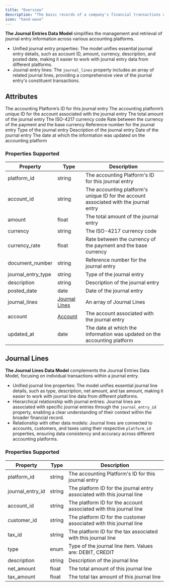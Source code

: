 ```yaml
---
title: "Overview"
description: "The basic records of a company's financial transactions used to record the debits and credits of each transaction."
icon: "hand-wave"
---
```


**The Journal Entries Data Model** simplifies the management and retrieval of journal entry information across various accounting platforms.

- Unified journal entry properties: The model unifies essential journal entry details, such as account ID, amount, currency, description, and posted date, making it easier to work with journal entry data from different platforms.
- Journal entry lines: The `journal_lines` property includes an array of related journal lines, providing a comprehensive view of the journal entry's constituent transactions.

## Attributes

<ResponseField name="platform_id" type="string" required>
  The accounting Platform’s ID for this journal entry
</ResponseField>

<ResponseField name="account_id" type="string" required>
  The accounting platform’s unique ID for the account associated with the journal entry
</ResponseField>

<ResponseField name="amount" type="float" required>
  The total amount of the journal entry
</ResponseField>

<ResponseField name="currency" type="string" required>
  The ISO-4217 currency code
</ResponseField>

<ResponseField name="currency_rate" type="float" required>
  Rate between the currency of the payment and the base currency
</ResponseField>

<ResponseField name="document_number" type="string" optional>
  Reference number for the journal entry
</ResponseField>

<ResponseField name="journal_entry_type" type="string" optional>
  Type of the journal entry
</ResponseField>

<ResponseField name="description" type="string" optional>
  Description of the journal entry
</ResponseField>

<ResponseField name="posted_date" type="date" required>
  Date of the journal entry
</ResponseField>

<ResponseField name="journal_lines" type="Journal Lines" optional>
  <Expandable title="properties">
    <Snippet file="journal_lines_snippet.mdx" />
  </Expandable>
</ResponseField>

<ResponseField name="account" type="Account" optional>
  <Expandable title="properties">
    <Snippet file="accounts_snippets.mdx" />
  </Expandable>
</ResponseField>

<ResponseField name="updated_at" type="date" required>
  The date at which the information was updated on the accounting platform
</ResponseField>

### Properties Supported

| Property           | Type                                                 | Description                                                                           |
| ------------------ | ---------------------------------------------------- | ------------------------------------------------------------------------------------- |
| platform_id        | string                                               | The accounting Platform's ID for this journal entry                                   |
| account_id         | string                                               | The accounting platform's unique ID for the account associated with the journal entry |
| amount             | float                                                | The total amount of the journal entry                                                 |
| currency           | string                                               | The ISO-4217 currency code                                                            |
| currency_rate      | float                                                | Rate between the currency of the payment and the base currency                        |
| document_number    | string                                               | Reference number for the journal entry                                                |
| journal_entry_type | string                                               | Type of the journal entry                                                             |
| description        | string                                               | Description of the journal entry                                                      |
| posted_date        | date                                                 | Date of the journal entry                                                             |
| journal_lines      | [Journal Lines](/docs/journal-entries#journal-lines) | An array of Journal Lines                                                             |
| account            | [Account](/docs/accounts)                            | The account associated with the journal entry                                         |
| updated_at         | date                                                 | The date at which the information was updated on the accounting platform              |

## Journal Lines

**The Journal Lines Data Model** complements the Journal Entries Data Model, focusing on individual transactions within a journal entry.

- Unified journal line properties: The model unifies essential journal line details, such as type, description, net amount, and tax amount, making it easier to work with journal line data from different platforms.
- Hierarchical relationship with journal entries: Journal lines are associated with specific journal entries through the `journal_entry_id` property, enabling a clear understanding of their context within the broader financial record.
- Relationship with other data models: Journal lines are connected to accounts, customers, and taxes using their respective `platform_id` properties, ensuring data consistency and accuracy across different accounting platforms.

### Properties Supported

| Property         | Type   | Description                                                             |
| ---------------- | ------ | ----------------------------------------------------------------------- |
| platform_id      | string | The accounting Platform's ID for this journal entry                     |
| journal_entry_id | string | The platform ID for the journal entry associated with this journal line |
| account_id       | string | The platform ID for the account associated with this journal line       |
| customer_id      | string | The platform ID for the customer associated with this journal line      |
| tax_id           | string | The platform ID for the tax associated with this journal line           |
| type             | enum   | Type of the journal line item. Values are: DEBIT, CREDIT                |
| description      | string | Description of the journal line                                         |
| net_amount       | float  | The total amount of this journal line                                   |
| tax_amount       | float  | The total tax amount of this journal line                               |

